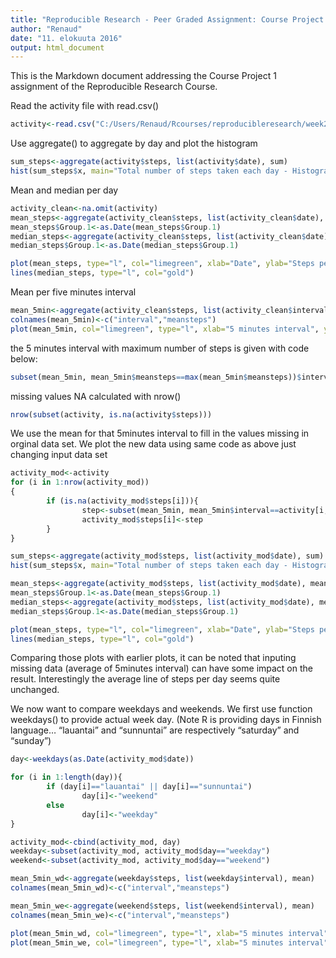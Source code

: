 ---
title: "Reproducible Research - Peer Graded Assignment: Course Project 1"
author: "Renaud"
date: "11. elokuuta 2016"
output: html_document
---

This is the Markdown document addressing the Course Project 1 assignment of the Reproducible Research Course.

Read the activity file with read.csv()
```{r}
activity<-read.csv("C:/Users/Renaud/Rcourses/reproducibleresearch/week2/project/activity.csv")
```

Use aggregate() to aggregate by day and plot the histogram
```{r}
sum_steps<-aggregate(activity$steps, list(activity$date), sum)
hist(sum_steps$x, main="Total number of steps taken each day - Histogram", col="limegreen", xlab="")

```

Mean and median per day
```{r}
activity_clean<-na.omit(activity)
mean_steps<-aggregate(activity_clean$steps, list(activity_clean$date), mean)
mean_steps$Group.1<-as.Date(mean_steps$Group.1)
median_steps<-aggregate(activity_clean$steps, list(activity_clean$date), median)
median_steps$Group.1<-as.Date(median_steps$Group.1)

plot(mean_steps, type="l", col="limegreen", xlab="Date", ylab="Steps per day", main="Mean (green) and Median (yellow), steps per day")
lines(median_steps, type="l", col="gold")
```

Mean per five minutes interval
```{r}
mean_5min<-aggregate(activity_clean$steps, list(activity_clean$interval), mean)
colnames(mean_5min)<-c("interval","meansteps")
plot(mean_5min, col="limegreen", type="l", xlab="5 minutes interval", ylab="Mean steps")
```

the 5 minutes interval with maximum number of steps is given with code below:
```{r}
subset(mean_5min, mean_5min$meansteps==max(mean_5min$meansteps))$interval
````

missing values NA calculated with nrow()
```{r}
nrow(subset(activity, is.na(activity$steps)))
```

We use the mean for that 5minutes interval to fill in the values missing in orginal data set.
We plot the new data using same code as above just changing input data set
```{r}
activity_mod<-activity
for (i in 1:nrow(activity_mod))
{
        if (is.na(activity_mod$steps[i])){
                step<-subset(mean_5min, mean_5min$interval==activity[i,3])$meansteps
                activity_mod$steps[i]<-step
        }
}

sum_steps<-aggregate(activity_mod$steps, list(activity_mod$date), sum)
hist(sum_steps$x, main="Total number of steps taken each day - Histogram", col="limegreen", xlab="")

mean_steps<-aggregate(activity_mod$steps, list(activity_mod$date), mean)
mean_steps$Group.1<-as.Date(mean_steps$Group.1)
median_steps<-aggregate(activity_mod$steps, list(activity_mod$date), median)
median_steps$Group.1<-as.Date(median_steps$Group.1)

plot(mean_steps, type="l", col="limegreen", xlab="Date", ylab="Steps per day", main="Mean (green) and Median (yellow), steps per day")
lines(median_steps, type="l", col="gold")
```

Comparing those plots with earlier plots, it can be noted that inputing missing data (average of 5minutes interval) can have some impact on the result. Interestingly the average line of steps per day seems quite unchanged.



We now want to compare weekdays and weekends.
We first use function weekdays() to provide actual week day. (Note R is providing days in  Finnish language... "lauantai" and "sunnuntai" are respectively "saturday" and "sunday")
```{r}
day<-weekdays(as.Date(activity_mod$date))

for (i in 1:length(day)){
        if (day[i]=="lauantai" || day[i]=="sunnuntai")
                day[i]<-"weekend"
        else
                day[i]<-"weekday"
}

activity_mod<-cbind(activity_mod, day)
weekday<-subset(activity_mod, activity_mod$day=="weekday")
weekend<-subset(activity_mod, activity_mod$day=="weekend")

mean_5min_wd<-aggregate(weekday$steps, list(weekday$interval), mean)
colnames(mean_5min_wd)<-c("interval","meansteps")

mean_5min_we<-aggregate(weekend$steps, list(weekend$interval), mean)
colnames(mean_5min_we)<-c("interval","meansteps")

plot(mean_5min_wd, col="limegreen", type="l", xlab="5 minutes interval", ylab="Mean steps weedays")
plot(mean_5min_we, col="limegreen", type="l", xlab="5 minutes interval", ylab="Mean steps weekend")
```



